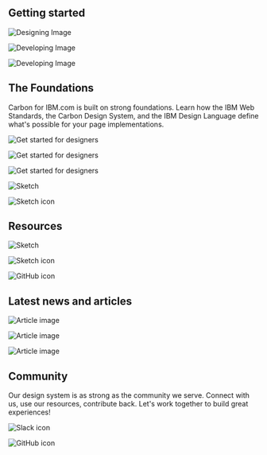 

## Getting started

<Row className="resource-card-group feature-card-group">
<Column colMd={4} colLg={4} noGutterSm>
    <ImageCard
      title="Designing"
      aspectRatio="1:1"
      href="/designing"
      actionIcon="arrowRight"
      titleColor="light"
      subTitleColor="light"
      >

![Designing Image](../images/homepage/resource_card_getstarted_designing.png)

  </ImageCard>
</Column>

<Column colMd={4} colLg={4} noGutterSm>
    <ImageCard
      title="Developing"
      aspectRatio="1:1"
      href="/developing"
      actionIcon="arrowRight"
      titleColor="light"
      subTitleColor="light"
      >

![Developing Image](../images/homepage/resource_card_getstarted_developing.png)

  </ImageCard>
</Column>

<Column colMd={4} colLg={4} noGutterSm>
    <ImageCard
      title="Contributing"
      aspectRatio="1:1"
      href="/contributing/overview"
      actionIcon="arrowRight"
      titleColor="dark"
      subTitleColor="dark"
      iconColor="dark"
      >

![Developing Image](../images/homepage/resource_card_getstarted_contributing.png)

  </ImageCard>
</Column>
</Row>

## The Foundations

Carbon for IBM.com is built on strong foundations. Learn how the IBM Web Standards,
the Carbon Design System, and the IBM Design Language define what's
possible for your page implementations.

<FeatureCard
    href="https://www.ibm.com/standards/web/"
    title="IBM Web Standards"
    actionIcon="arrowRight"
    className="homepage-feature"
    >

<ArtDirection>

![Get started for designers](../images/homepage/feature_card_web_standards.png)

![Get started for designers](../images/homepage/feature_card_web_standards.png)

![Get started for designers](../images/homepage/feature_card_web_standards.png)

</ArtDirection>

</FeatureCard>

<Row className="resource-card-group">
  <Column colMd={4} colLg={4} noGutterSm>
    <ResourceCard
      title="Carbon Design System"
      actionIcon="launch"
      target="_blank"
      href="https://carbondesignsystem.com/"
      >

![Sketch](../images/icon/carbon-color-inverse-icon.svg)

</ResourceCard>
  </Column>
<Column colLg={4} colMd={4} noGutterSm>
  <ResourceCard
    title="IBM Design Language"
    actionIcon="launch"
    target="_blank"
    href="https://ibm.com/design/language"
    >

![Sketch icon](../images/icon/bee-inverse-icon.svg)

</ResourceCard>
  </Column>
</Row>

## Resources

<Row className="resource-card-group">
  <Column colMd={4} colLg={4} noGutterSm>
    <ResourceCard
      title="Sketch kits"
      actionIcon="arrowRight"
      href="/designing/sketch-kit"
      >

![Sketch](../images/icon/sketch-symbol.svg)

</ResourceCard>
  </Column>
<Column colLg={4} colMd={4} noGutterSm>
  <ResourceCard
    title="Figma kit"
    actionIcon="arrowRight"
    href="/designing/figma-kit"
    >

![Sketch icon](../images/icon/figma.svg)

</ResourceCard>
  </Column>
  <Column colMd={4} colLg={4} noGutterSm>
   <ResourceCard
       title="Web components Storybook"
       target="_blank"
       href="https://www.ibm.com/standards/carbon/web-components/"
       >

![GitHub icon](../images/icon/storybook.svg)

</ResourceCard>
  </Column>
</Row>

## Latest news and articles

<Row>
<Column colMd={4} colLg={4} noGutterMdLeft>
    <ArticleCard
      title="Carbon Web Components V2: Full Release"
      author="Ariella Gilmore"
      date="Aug 17, 2023"
      color="dark"
      href="https://medium.com/carbondesign/carbon-web-components-v2-full-release-40fc25c73bef"
      actionIcon="arrowRight">

![Article image](../images/homepage/articles-cwc-v2-release.png)

  </ArticleCard>
  </Column>

<Column colMd={4} colLg={4} noGutterMdLeft>
    <ArticleCard
      title="Release Candidate: Carbon Web Components v2"
      author="Ariella Gilmore"
      date="Jun 27, 2023"
      href="https://medium.com/carbondesign/carbon-web-components-v2-release-candidate-2f3acb940406"
      actionIcon="arrowRight">

![Article image](../images/homepage/articles-cwc-rc.png)

  </ArticleCard>
  </Column>

<Column colMd={4} colLg={4} noGutterMdLeft>
    <ArticleCard
      title="Introducing: Carbon Web Components v2"
      author="Ariella Gilmore"
      date="Mar 30, 2023"
      href="https://medium.com/carbondesign/introducing-carbon-web-components-v2-bfc5fc8d58d9"
      actionIcon="arrowRight">

![Article image](../images/homepage/article-introducing-cwc.png)

  </ArticleCard>
  </Column>
</Row>

## Community

Our design system is as strong as the community we serve. Connect with us, use our resources,
contribute back. Let's work together to build great experiences!

<Row className="resource-card-group">
  <Column colMd={4} colLg={4} noGutterSm>
    <ResourceCard
      title="Slack"
      actionIcon="arrowRight"
      href="https://app.slack.com/client/T1GPWGMPT/C2PLX8GQ6"
      >

![Slack icon](../images/icon/slack-mark.svg)

</ResourceCard>
  </Column>
<Column colLg={4} colMd={4} noGutterSm>
  <ResourceCard
    title="GitHub"
    actionIcon="arrowRight"
    href="https://github.com/carbon-design-system/carbon-for-ibm-dotcom"
    >

![GitHub icon](../images/icon/github-inverse-icon.svg)

</ResourceCard>
  </Column>
</Row>
